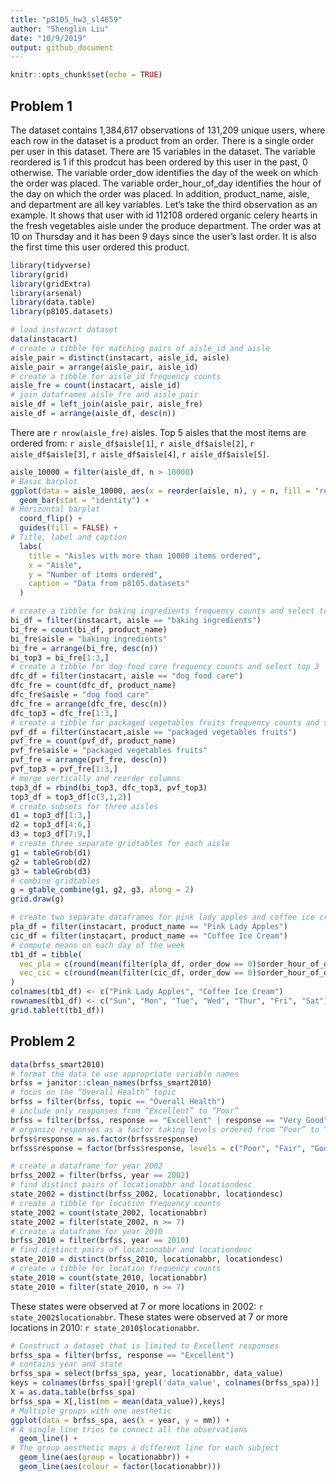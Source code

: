 ```yaml
---
title: "p8105_hw3_sl4659"
author: "Shenglin Liu"
date: "10/9/2019"
output: github_document
---
```


```r
knitr::opts_chunk$set(echo = TRUE)
```

## Problem 1

The dataset contains 1,384,617 observations of 131,209 unique users, where each row in the dataset is a product from an order. There is a single order per user in this dataset. There are 15 variables in the dataset. The variable reordered is 1 if this prodcut has been ordered by this user in the past, 0 otherwise. The variable order_dow identifies the day of the week on which the order was placed. The variable order_hour_of_day identifies the hour of the day on which the order was placed. In addition, product_name, aisle, and department are all key variables. Let's take the third observation as an example. It shows that user with id 112108 ordered organic celery hearts in the fresh vegetables aisle under the produce department. The order was at 10 on Thursday and it has been 9 days since the user's last order. It is also the first time this user ordered this product.

```r
library(tidyverse)
library(grid)
library(gridExtra)
library(arsenal)
library(data.table)
library(p8105.datasets)

# load instacart dataset
data(instacart)
# create a tibble for matching pairs of aisle_id and aisle
aisle_pair = distinct(instacart, aisle_id, aisle)
aisle_pair = arrange(aisle_pair, aisle_id)
# create a tibble for aisle_id frequency counts
aisle_fre = count(instacart, aisle_id)
# join dataframes aisle_fre and aisle_pair
aisle_df = left_join(aisle_pair, aisle_fre)
aisle_df = arrange(aisle_df, desc(n))
```
There are `r nrow(aisle_fre)` aisles. Top 5 aisles that the most items are ordered from: `r aisle_df$aisle[1]`, `r aisle_df$aisle[2]`, `r aisle_df$aisle[3]`, `r aisle_df$aisle[4]`, `r aisle_df$aisle[5]`.

```r
aisle_10000 = filter(aisle_df, n > 10000)
# Basic barplot
ggplot(data = aisle_10000, aes(x = reorder(aisle, n), y = n, fill = "red")) +
  geom_bar(stat = "identity") + 
# Horizontal barplot
  coord_flip() +
  guides(fill = FALSE) +
# Title, label and caption
  labs(
    title = "Aisles with more than 10000 items ordered",
    x = "Aisle",
    y = "Number of items ordered",
    caption = "Data from p8105.datasets"
  )
```

```r
# create a tibble for baking ingredients frequency counts and select top 3
bi_df = filter(instacart, aisle == "baking ingredients")
bi_fre = count(bi_df, product_name)
bi_fre$aisle = "baking ingredients"
bi_fre = arrange(bi_fre, desc(n))
bi_top3 = bi_fre[1:3,]
# create a tibble for dog food care frequency counts and select top 3
dfc_df = filter(instacart, aisle == "dog food care")
dfc_fre = count(dfc_df, product_name)
dfc_fre$aisle = "dog food care"
dfc_fre = arrange(dfc_fre, desc(n))
dfc_top3 = dfc_fre[1:3,]
# create a tibble for packaged vegetables fruits frequency counts and select top 3
pvf_df = filter(instacart,aisle == "packaged vegetables fruits")
pvf_fre = count(pvf_df, product_name)
pvf_fre$aisle = "packaged vegetables fruits"
pvf_fre = arrange(pvf_fre, desc(n))
pvf_top3 = pvf_fre[1:3,]
# merge vertically and reorder columns
top3_df = rbind(bi_top3, dfc_top3, pvf_top3)
top3_df = top3_df[c(3,1,2)]
# create subsets for three aisles
d1 = top3_df[1:3,]
d2 = top3_df[4:6,]
d3 = top3_df[7:9,]
# create three separate gridtables for each aisle
g1 = tableGrob(d1)
g2 = tableGrob(d2)
g3 = tableGrob(d3)
# combine gridtables
g = gtable_combine(g1, g2, g3, along = 2)
grid.draw(g)
```

```r
# create two separate dataframes for pink lady apples and coffee ice cream
pla_df = filter(instacart, product_name == "Pink Lady Apples") 
cic_df = filter(instacart, product_name == "Coffee Ice Cream")
# compute means on each day of the week
tb1_df = tibble(
  vec_pla = c(round(mean(filter(pla_df, order_dow == 0)$order_hour_of_day), 2), round(mean(filter(pla_df, order_dow == 1)$order_hour_of_day), 2), round(mean(filter(pla_df, order_dow == 2)$order_hour_of_day), 2), round(mean(filter(pla_df, order_dow == 3)$order_hour_of_day), 2), round(mean(filter(pla_df, order_dow == 4)$order_hour_of_day), 2), round(mean(filter(pla_df, order_dow == 5)$order_hour_of_day), 2), round(mean(filter(pla_df, order_dow == 6)$order_hour_of_day), 2)),
  vec_cic = c(round(mean(filter(cic_df, order_dow == 0)$order_hour_of_day), 2), round(mean(filter(cic_df, order_dow == 1)$order_hour_of_day), 2), round(mean(filter(cic_df, order_dow == 2)$order_hour_of_day), 2), round(mean(filter(cic_df, order_dow == 3)$order_hour_of_day), 2), round(mean(filter(cic_df, order_dow == 4)$order_hour_of_day), 2), round(mean(filter(cic_df, order_dow == 5)$order_hour_of_day), 2), round(mean(filter(cic_df, order_dow == 6)$order_hour_of_day), 2))
) 
colnames(tb1_df) <- c("Pink Lady Apples", "Coffee Ice Cream")
rownames(tb1_df) <- c("Sun", "Mon", "Tue", "Wed", "Thur", "Fri", "Sat")
grid.table(t(tb1_df))
```

## Problem 2
```r
data(brfss_smart2010)
# format the data to use appropriate variable names
brfss = janitor::clean_names(brfss_smart2010)
# focus on the “Overall Health” topic
brfss = filter(brfss, topic == "Overall Health")
# include only responses from “Excellent” to “Poor”
brfss = filter(brfss, response == "Excellent" | response == "Very Good" | response == "Good" | response == "Fair" | response == "Poor")
# organize responses as a factor taking levels ordered from “Poor” to “Excellent”
brfss$response = as.factor(brfss$response)
brfss$response = factor(brfss$response, levels = c("Poor", "Fair", "Good", "Very Good", "Excellent"))
```

```r
# create a dataframe for year 2002
brfss_2002 = filter(brfss, year == 2002)
# find distinct pairs of locationabbr and locationdesc
state_2002 = distinct(brfss_2002, locationabbr, locationdesc)
# create a tibble for location frequency counts
state_2002 = count(state_2002, locationabbr)
state_2002 = filter(state_2002, n >= 7)
# create a dataframe for year 2010
brfss_2010 = filter(brfss, year == 2010)
# find distinct pairs of locationabbr and locationdesc
state_2010 = distinct(brfss_2010, locationabbr, locationdesc)
# create a tibble for location frequency counts
state_2010 = count(state_2010, locationabbr)
state_2010 = filter(state_2010, n >= 7)
```
These states were observed at 7 or more locations in 2002: `r state_2002$locationabbr`. These states were observed at 7 or more locations in 2010: `r state_2010$locationabbr`.

```r
# Construct a dataset that is limited to Excellent responses
brfss_spa = filter(brfss, response == "Excellent")
# contains year and state
brfss_spa = select(brfss_spa, year, locationabbr, data_value)
keys = colnames(brfss_spa)[!grepl('data_value', colnames(brfss_spa))]
X = as.data.table(brfss_spa)
brfss_spa = X[,list(mm = mean(data_value)),keys]
# Multiple groups with one aesthetic
ggplot(data = brfss_spa, aes(x = year, y = mm)) + 
# A single line tries to connect all the observations
  geom_line() +
# The group aesthetic maps a different line for each subject
  geom_line(aes(group = locationabbr)) +
  geom_line(aes(colour = factor(locationabbr)))
```


